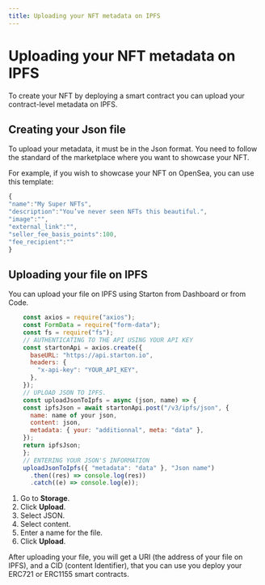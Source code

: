 ```yaml
---
title: Uploading your NFT metadata on IPFS
---
```



# Uploading your NFT metadata on IPFS

To create your NFT by deploying a smart contract you can upload your contract-level metadata on IPFS.

## Creating your Json file

To upload your metadata, it must be in the Json format. You need to follow the standard of the marketplace where you want to showcase your NFT.

For example, if you wish to showcase your NFT on OpenSea, you can use this template:

```jsx
{
"name":"My Super NFTs",
"description":"You’ve never seen NFTs this beautiful.",
"image":"",
"external_link":"",
"seller_fee_basis_points":100,
"fee_recipient":""
}
```

## Uploading your file on IPFS

You can upload your file on IPFS using Starton from Dashboard or from Code.

<Tabs>
<TabItem value="code" label="From Code">

```jsx showLineNumbers
    const axios = require("axios");
    const FormData = require("form-data");
    const fs = require("fs");
    // AUTHENTICATING TO THE API USING YOUR API KEY
    const startonApi = axios.create({
      baseURL: "https://api.starton.io",
      headers: {
        "x-api-key": "YOUR_API_KEY",
      },
    });
    // UPLOAD JSON TO IPFS.
    const uploadJsonToIpfs = async (json, name) => {
    const ipfsJson = await startonApi.post("/v3/ipfs/json", {
      name: name of your json,
      content: json,
      metadata: { your: "additionnal", meta: "data" },
    });
    return ipfsJson;
    };
    // ENTERING YOUR JSON'S INFORMATION
    uploadJsonToIpfs({ "metadata": "data" }, "Json name")
      .then((res) => console.log(res))
      .catch((e) => console.log(e));

```

</TabItem>
<TabItem value="dashboard" label="From Webapp">

1. Go to **Storage**.
1. Click **Upload**.
1. Select JSON.
1. Select content.
1. Enter a name for the file.
1. Click **Upload**.

</TabItem>
</Tabs>

After uploading your file, you will get a URI (the address of your file on IPFS), and a CID (content Identifier), that you can use you deploy your ERC721 or ERC1155 smart contracts.
